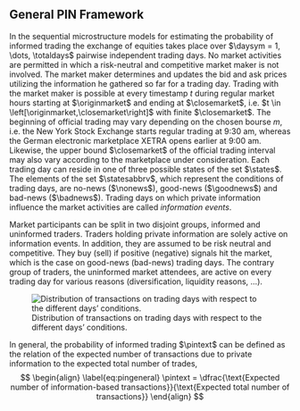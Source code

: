 ## General PIN Framework

In the sequential microstructure models for estimating the probability of informed trading
the exchange of equities takes place over $\daysym = 1, \dots, \totaldays$
pairwise independent trading days.
No market activities are permitted in which a risk-neutral and competitive market maker is not involved.
The market maker determines and updates the bid and ask prices utilizing the information he gathered
so far for a trading day.
Trading with the market maker is possible
at every timestamp $t$ during regular market hours starting at $\originmarket$ and ending at $\closemarket$,
i.e. $t \in \left[\originmarket,\closemarket\right]$ with finite $\closemarket$.
The beginning of official trading may vary depending on the chosen bourse $m$, i.e. the New York Stock Exchange
starts regular trading at 9:30 am, whereas the German electronic marketplace XETRA opens earlier at 9:00 am.
Likewise, the upper bound $\closemarket$ of the official trading interval may also vary according
to the marketplace under consideration.
Each trading day can reside in one of three possible states of the set $\states$.
The elements of the set $\statesabbrv$, which represent the conditions of trading days,
are no-news ($\nonews$), good-news ($\goodnews$) and bad-news ($\badnews$).
Trading days on which private information influence the market activities are called *information events*.

Market participants can be split in two disjoint groups, informed and uninformed traders.
Traders holding private information are solely active on information events.
In addition, they are assumed to be risk neutral and competitive.
They buy (sell) if positive (negative) signals hit the market,
which is the case on good-news (bad-news) trading days.
The contrary group of traders, the uninformed market attendees,
are active on every trading day for various reasons (diversification, liquidity reasons, $\dots$).

![Distribution of transactions on trading days with respect to the different days' conditions.](Pinframenew.png)


In general, the probability of informed trading $\pintext$  can be defined as the relation of the expected number of
transactions due to private information to the expected total number of trades,
$$
\begin{align}
\label{eq:pingeneral}
\pintext = \dfrac{\text{Expected number of information-based transactions}}{\text{Expected total number of transactions}}
\end{align}
$$